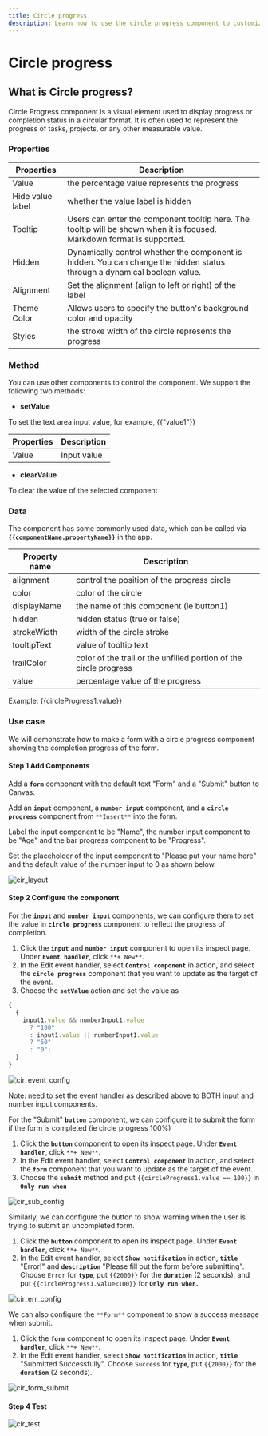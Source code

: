 ```yaml
---
title: Circle progress
description: Learn how to use the circle progress component to customize and decorate your app in ILLA Cloud.
---
```

# Circle progress
## What is Circle progress?

Circle Progress component is a visual element used to display progress or completion status in a circular format. It is often used to represent the progress of tasks, projects, or any other measurable value.

### Properties

| Properties       | Description                                                                                                              |
| ---------------- | ------------------------------------------------------------------------------------------------------------------------ |
| Value            | the percentage value represents the progress                                                                             |
| Hide value label | whether the value label is hidden                                                                                        |
| Tooltip          | Users can enter the component tooltip here. The tooltip will be shown when it is focused. Markdown format is supported.  |
| Hidden           | Dynamically control whether the component is hidden. You can change the hidden status through a dynamical boolean value. |
| Alignment        | Set the alignment (align to left or right) of the label                                                                  |
| Theme Color      | Allows users to specify the button's background color and opacity                                                        |
| Styles           | the stroke width of the circle represents the progress                                                                   |

### Method

You can use other components to control the component. We support the following two methods:

- **setValue**

To set the text area input value, for example, {{"value1"}}

| Properties | Description |
| ---------- | ----------- |
| Value      | Input value |

- **clearValue**

To clear the value of the selected component

### Data

The component has some commonly used data, which can be called via **`{{componentName.propertyName}}`** in the app.

| Property name | Description                                                       |
| ------------- | ----------------------------------------------------------------- |
| alignment     | control the position of the progress circle                       |
| color         | color of the circle                                               |
| displayName   | the name of this component (ie button1)                           |
| hidden        | hidden status (true or false)                                     |
| strokeWidth   | width of the circle stroke                                        |
| tooltipText   | value of tooltip text                                             |
| trailColor    | color of the trail or the unfilled portion of the circle progress |
| value         | percentage value of the progress                                  |

Example: {{circleProgress1.value}}

### Use case

We will demonstrate how to make a form with a circle progress component showing the completion progress of the form.

#### Step 1 Add Components

Add a **`form`** component with the default text "Form" and a "Submit" button to Canvas.

Add an **`input`** component, a **`number input`** component, and a **`circle progress`** component from `**Insert**` into the form.

Label the input component to be "Name", the number input component to be "Age" and the bar progress component to be "Progress".

Set the placeholder of the input component to "Please put your name here" and the default value of the number input to 0 as shown below.

![cir_layout](https://cdn.illacloud.com/official-website/img/official-site/components/cir_layout.jpg)

#### Step 2 Configure the component

For the **`input`** and **`number input`** components, we can configure them to set the value in **`circle progress`** component to reflect the progress of completion.

1. Click the **`input`** and **`number input`** component to open its inspect page. Under **`Event handler`**, click `**+ New**`.
2. In the Edit event handler, select **`Control component`** in action, and select the **`circle progress`** component that you want to update as the target of the event.
3. Choose the **`setValue`** action and set the value as

```jsx
{
  {
    input1.value && numberInput1.value
      ? "100"
      : input1.value || numberInput1.value
      ? "50"
      : "0";
  }
}
```

![cir_event_config](https://cdn.illacloud.com/official-website/img/official-site/components/cir_event_config.jpg)

Note: need to set the event handler as described above to BOTH input and number input components.

For the "Submit" **`button`** component, we can configure it to submit the form if the form is completed (ie circle progress 100%)

1. Click the **`button`** component to open its inspect page. Under **`Event handler`**, click `**+ New**`.
2. In the Edit event handler, select **`Control component`** in action, and select the **`form`** component that you want to update as the target of the event.
3. Choose the **`submit`** method and put `{{circleProgress1.value == 100}}` in **`Only run when`**

![cir_sub_config](https://cdn.illacloud.com/official-website/img/official-site/components/cir_sub_config.jpg)

Similarly, we can configure the button to show warning when the user is trying to submit an uncompleted form.

1. Click the **`button`** component to open its inspect page. Under **`Event handler`**, click `**+ New**`.
2. In the Edit event handler, select **`Show notification`** in action, **`title`** "Error!" and **`description`** "Please fill out the form before submitting". Choose `Error` for **`type`**, put `{{2000}}` for the **`duration`** (2 seconds), and put `{{circleProgress1.value<100}}` for **`Only run when`.**

![cir_err_config](https://cdn.illacloud.com/official-website/img/official-site/components/cir_err_config.jpg)

We can also configure the `**Form**` component to show a success message when submit.

1. Click the **`form`** component to open its inspect page. Under **`Event handler`**, click `**+ New**`.
2. In the Edit event handler, select **`Show notification`** in action, **`title`** "Submitted Successfully". Choose `Success` for **`type`**, put `{{2000}}` for the **`duration`** (2 seconds).

![cir_form_submit](https://cdn.illacloud.com/official-website/img/official-site/components/cir_form_submiy.jpg)

#### Step 4 Test

![cir_test](https://cdn.illacloud.com/official-website/img/official-site/components/cir_test.gif)

